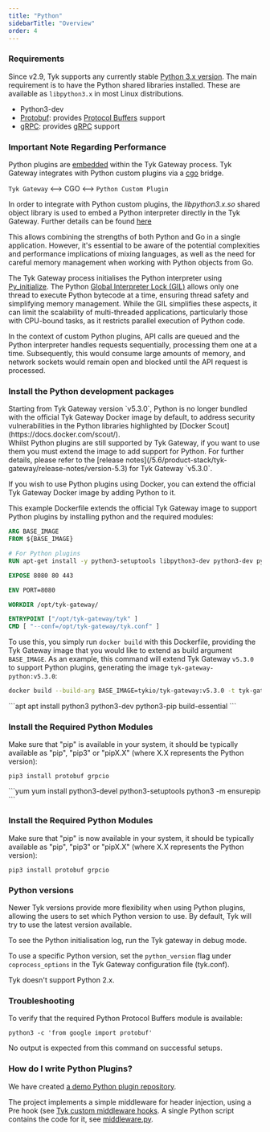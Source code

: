 ```yaml
---
title: "Python"
sidebarTitle: "Overview"
order: 4
---
```


### Requirements

Since v2.9, Tyk supports any currently stable [Python 3.x version](https://www.python.org/downloads/). The main requirement is to have the Python shared libraries installed. These are available as `libpython3.x` in most Linux distributions.

* Python3-dev
* [Protobuf](https://pypi.org/project/protobuf/): provides [Protocol Buffers](https://developers.google.com/protocol-buffers/) support 
* [gRPC](https://pypi.org/project/grpcio/): provides [gRPC](http://www.grpc.io/) support

### Important Note Regarding Performance
Python plugins are [embedded](https://docs.python.org/3/extending/embedding.html) within the Tyk Gateway process. Tyk Gateway integrates with Python custom plugins via a [cgo](https://golang.org/cmd/cgo) bridge.

`Tyk Gateway` &lt;--&gt; CGO &lt;--&gt; `Python Custom Plugin`

In order to integrate with Python custom plugins, the *libpython3.x.so* shared object library is used to embed a Python interpreter directly in the Tyk Gateway. Further details can be found [here](/5.6/plugins/supported-languages/rich-plugins/rich-plugins-work#coprocess-gateway-api)

This allows combining the strengths of both Python and Go in a single application. However, it's essential to be aware of the potential complexities and performance implications of mixing languages, as well as the need for careful memory management when working with Python objects from Go.

The Tyk Gateway process initialises the Python interpreter using [Py_initialize](https://docs.python.org/3/c-api/init.html#c.Py_Initialize). The Python [Global Interpreter Lock (GIL)](https://docs.python.org/3/glossary.html/#term-global-interpreter-lock) allows only one thread to execute Python bytecode at a time, ensuring thread safety and simplifying memory management. While the GIL simplifies these aspects, it can limit the scalability of multi-threaded applications, particularly those with CPU-bound tasks, as it restricts parallel execution of Python code.

In the context of custom Python plugins, API calls are queued and the Python interpreter handles requests sequentially, processing them one at a time. Subsequently, this would consume large amounts of memory, and network sockets would remain open and blocked until the API request is processed.


### Install the Python development packages

<Tabs>

<Tab title="Docker">

<Note>
Starting from Tyk Gateway version `v5.3.0`, Python is no longer bundled with the official Tyk Gateway Docker image by default, to address security vulnerabilities in the Python libraries highlighted by [Docker Scout](https://docs.docker.com/scout/).
<br />
Whilst Python plugins are still supported by Tyk Gateway, if you want to use them you must extend the image to add support for Python. For further details, please refer to the [release notes](/5.6/product-stack/tyk-gateway/release-notes/version-5.3) for Tyk Gateway `v5.3.0`.
</Note>


If you wish to use Python plugins using Docker, you can extend the official Tyk Gateway Docker image by adding Python to it. 

This example Dockerfile extends the official Tyk Gateway image to support Python plugins by installing python and the required modules:

```dockerfile
ARG BASE_IMAGE
FROM ${BASE_IMAGE}

# For Python plugins
RUN apt-get install -y python3-setuptools libpython3-dev python3-dev python3-grpcio

EXPOSE 8080 80 443

ENV PORT=8080

WORKDIR /opt/tyk-gateway/

ENTRYPOINT ["/opt/tyk-gateway/tyk" ]
CMD [ "--conf=/opt/tyk-gateway/tyk.conf" ]
```

To use this, you simply run `docker build` with this Dockerfile, providing the Tyk Gateway image that you would like to extend as build argument `BASE_IMAGE`.
As an example, this command will extend Tyk Gateway `v5.3.0` to support Python plugins, generating the image `tyk-gateway-python:v5.3.0`:

```bash
docker build --build-arg BASE_IMAGE=tykio/tyk-gateway:v5.3.0 -t tyk-gateway-python:v5.3.0 .
```
</Tab>

<Tab title="Ubuntu/Debian">
```apt
apt install python3 python3-dev python3-pip build-essential
```

### Install the Required Python Modules

Make sure that "pip" is available in your system, it should be typically available as "pip", "pip3" or "pipX.X" (where X.X represents the Python version):

```pip3
pip3 install protobuf grpcio
```
</Tab>

<Tab title="Red Hat or CentOS">
```yum
yum install python3-devel python3-setuptools
python3 -m ensurepip
```

### Install the Required Python Modules

Make sure that "pip" is now available in your system, it should be typically available as "pip", "pip3" or "pipX.X" (where X.X represents the Python version):

```pip3
pip3 install protobuf grpcio
```
</Tab>

</Tabs>


### Python versions

Newer Tyk versions provide more flexibility when using Python plugins, allowing the users to set which Python version to use. By default, Tyk will try to use the latest version available.

To see the Python initialisation log, run the Tyk gateway in debug mode.

To use a specific Python version, set the `python_version` flag under `coprocess_options` in the Tyk Gateway configuration file (tyk.conf).


<Note>
Tyk doesn't support Python 2.x.
</Note>


### Troubleshooting

To verify that the required Python Protocol Buffers module is available:

```python3
python3 -c 'from google import protobuf'
```

No output is expected from this command on successful setups.

### How do I write Python Plugins?

We have created [a demo Python plugin repository](https://github.com/TykTechnologies/tyk-plugin-demo-python).


The project implements a simple middleware for header injection, using a Pre hook (see [Tyk custom middleware hooks](/5.6/plugins/supported-languages/rich-plugins/rich-plugins-work#coprocess-dispatcher---hooks). A single Python script contains the code for it, see [middleware.py](https://github.com/TykTechnologies/tyk-plugin-demo-python/blob/master/middleware.py).
